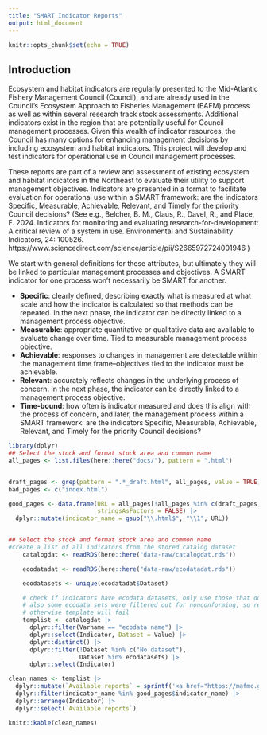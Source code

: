 ```yaml
---
title: "SMART Indicator Reports"
output: html_document
---
```


```r
knitr::opts_chunk$set(echo = TRUE)
```

## Introduction {-#introduction}
Ecosystem and habitat indicators are regularly presented to the Mid-Atlantic Fishery Management Council (Council), and are already used in the Council’s Ecosystem Approach to Fisheries Management (EAFM) process as well as within several research track stock assessments. Additional indicators exist in the region that are potentially useful for Council management processes. Given this wealth of indicator resources, the Council has many options for enhancing management decisions by including ecosystem and habitat indicators. This project will develop and test indicators for operational use in Council management processes.

These reports are part of a review and assessment of existing ecosystem and habitat indicators in the Northeast to evaluate their utility to support management objectives. Indicators are presented in a format to facilitate evaluation for operational use within a SMART framework: are the indicators Specific, Measurable, Achievable, Relevant, and Timely for the priority Council decisions? (See e.g., Belcher, B. M., Claus, R., Davel, R., and Place, F. 2024. Indicators for monitoring and evaluating research-for-development: A critical review of a system in use. Environmental and Sustainability Indicators, 24: 100526. https://www.sciencedirect.com/science/article/pii/S2665972724001946 )

We start with general definitions for these attributes, but ultimately they will be linked to particular management processes and objectives. A SMART indicator for one process won't necessarily be SMART for another.

* **Specific**: clearly defined, describing exactly what is measured at what scale and how the indicator is calculated so that methods can be repeated. In the next phase, the indicator can be directly linked to a management process objective. 
* **Measurable**: appropriate quantitative or qualitative data are available to evaluate change over time. Tied to measurable management process objective. 
* **Achievable**: responses to changes in management are detectable within the management time frame--objectives tied to the indicator must be achievable. 
* **Relevant**: accurately reflects changes in the underlying process of concern. In the next phase, the indicator can be directly linked to a management process objective. 
* **Time-bound**: how often is indicator measured and does this align with the process of concern, and later, the management process
within a SMART framework: are the indicators Specific, Measurable, Achievable, Relevant, and Timely for the priority Council decisions?  



```r
library(dplyr)
## Select the stock and format stock area and common name
all_pages <- list.files(here::here("docs/"), pattern = ".html")


draft_pages <- grep(pattern = ".*_draft.html", all_pages, value = TRUE)
bad_pages <- c("index.html")

good_pages <- data.frame(URL = all_pages[!all_pages %in% c(draft_pages, bad_pages)],
                         stringsAsFactors = FALSE) |>
  dplyr::mutate(indicator_name = gsub("\\.html$", "\\1", URL))


## Select the stock and format stock area and common name
#create a list of all indicators from the stored catalog dataset
    catalogdat <- readRDS(here::here("data-raw/catalogdat.rds"))

    ecodatadat <- readRDS(here::here("data-raw/ecodatadat.rds"))

    ecodatasets <- unique(ecodatadat$Dataset)

    # check if indicators have ecodata datasets, only use those that do for now
    # also some ecodata sets were filtered out for nonconforming, so remove these too
    # otherwise template will fail
    templist <- catalogdat |>
      dplyr::filter(Varname == "ecodata name") |>
      dplyr::select(Indicator, Dataset = Value) |>
      dplyr::distinct() |>
      dplyr::filter(!Dataset %in% c("No dataset"),
                    Dataset %in% ecodatasets) |>
      dplyr::select(Indicator)

clean_names <- templist |>
  dplyr::mutate(`Available reports` = sprintf('<a href="https://mafmc.github.io/SMARTindicatorsData/%s.html" target="_blank">%s</a>', indicator_name, Indicator)) |>
  dplyr::filter(indicator_name %in% good_pages$indicator_name) |> 
  dplyr::arrange(Indicator) |>
  dplyr::select(`Available reports`)

knitr::kable(clean_names)
```
